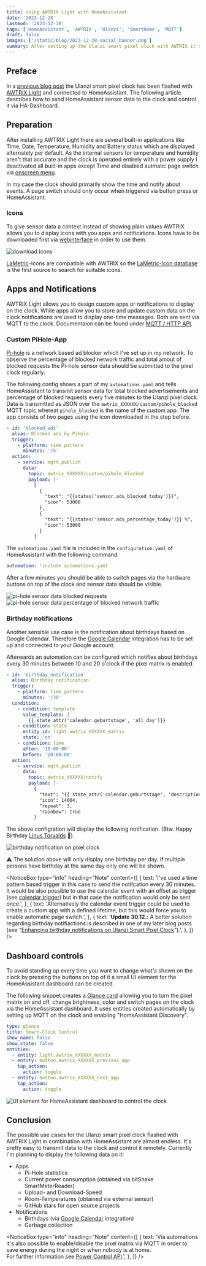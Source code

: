 ```yaml
---
title: Using AWTRIX Light with HomeAssistant
date: '2023-12-28'
lastmod: '2023-12-30'
tags: ['HomeAssistant', 'AWTRIX', 'Ulanzi', 'SmartHome', 'MQTT']
draft: false
images: ['/static/blog/2023-12-28-social_banner.png']
summary: After setting up the Ulanzi smart pixel clock with AWTRIX it's time to send some HomeAssistant sensor data to the clock.
---
```


## Preface

In a [previous blog post](https://www.divisionby0.de/blog/2023-11-12--Ulanzi-pixel-clock-AWTRIX-HomeAssistant) the Ulanzi smart pixel clock has been flashed with [AWTRIX Light](https://blueforcer.github.io/awtrix-light/#/) and connected to HomeAssistant.
The following article describes how to send HomeAssistant sensor data to the clock and control it via HA-Dashboard.

## Preparation

After installing AWTRIX Light there are several built-in applications like Time, Date, Temperature, Humidity and Battery status which are displayed alternately per default.
As the internal sensors for temperature and humidity aren't that accurate and the clock is operated entirely with a power supply I deactivated all built-in apps except Time and disabled autmatic page switch via [onscreen menu](https://blueforcer.github.io/awtrix-light/#/onscreen).

In my case the clock should primarily show the time and notify about events. A page switch should only occur when triggered via button press or HomeAssistant.

### Icons

To give sensor data a context instead of showing plain values AWTRIX allows you to display icons with you apps and notifications.
Icons have to be downloaded first via [webinterface](https://blueforcer.github.io/awtrix-light/#/webinterface) in order to use them.

<Image alt="download icons" src="/static/blog/2023-12-28-icons.png" width={957} height={708} />

[LaMetric](https://lametric.com/de-DE)-Icons are compatible with AWTRIX so the [LaMetric-Icon database](https://developer.lametric.com/icons) is the first source to search for suitable icons.

## Apps and Notifications

AWTRIX Light allows you to design custom apps or notifications to display on the clock. While apps allow you to store and update custom data on the clock notifications are used to display one-time messages.
Both are sent via MQTT to the clock. Documentaion can be found under [MQTT / HTTP API](https://blueforcer.github.io/awtrix-light/#/api?id=custom-apps-and-notifications).

### Custom PiHole-App

[Pi-hole](https://pi-hole.net/) is a network based ad blocker which I've set up in my network.
To observe the percentage of blocked network traffic and total amout of blocked requests the Pi-hole sensor data should be submitted to the pixel clock regularly.

The following config shows a part of my `automations.yaml` and tells HomeAssistant to transmit sensor data for total blocked advertisements and percentage of blocked requests every five minutes to the Ulanzi pixel clock.
Data is transmitted as JSON over the `awtrix_XXXXXX/custom/pihole_blocked` MQTT topic whereat `pihole_blocked` is the name of the custom app. The app consists of two pages using the icon downloaded in the step before.

```yaml
- id: 'blocked_ads'
  alias: Blocked ads by PiHole
  trigger:
    - platform: time_pattern
      minutes: '/5'
  action:
    - service: mqtt.publish
      data:
        topic: awtrix_XXXXXX/custom/pihole_blocked
        payload: |-
          [
            {
              "text": "{{states('sensor.ads_blocked_today')}}", 
              "icon": 53008
            },
            {
              "text": "{{states('sensor.ads_percentage_today')}} %", 
              "icon": 53008
            }
          ]
```

The `automations.yaml` file is included in the `configuration.yaml` of HomeAssistant with the following command.

```yaml
automation: !include automations.yaml
```

After a few minutes you should be able to switch pages via the hardware buttons on top of the clock and sensor data should be visible.

<Image
  alt="pi-hole sensor data blocked requests"
  src="/static/blog/2023-12-28-blocked_absolute.png"
  width={1080}
  height={400}
/>
<Image
  alt="pi-hole sensor data percentage of blocked network traffic"
  src="/static/blog/2023-12-28-blocked_percentage.png"
  width={1080}
  height={400}
/>

### Birthday notifications

Another sensible use case is the notification about birthdays based on Google Calendar. Therefore the [Google Calendar](https://www.home-assistant.io/integrations/google/) integration has to be set up and connected to your Google account.

Afterwards an automation can be configured which notifies about birthdays every 30 minutes between 10 and 20 o'clock if the pixel matrix is enabled.

```yaml
- id: 'birthday_notification'
  alias: Birthday notification
  trigger:
    - platform: time_pattern
      minutes: '/30'
  condition:
    - condition: template
      value_template: |-
        {{ state_attr('calendar.geburtstage', 'all_day')}}
    - condition: state
      entity_id: light.awtrix_XXXXXX_matrix
      state: 'on'
    - condition: time
      after: '10:00:00'
      before: '20:00:00'
  action:
    - service: mqtt.publish
      data:
        topic: awtrix_XXXXXX/notify
        payload: |-
          {
            "text": "{{ state_attr('calendar.geburtstage', 'description') }}", 
            "icon": 14004,
            "repeat": 3,
            "rainbow": true
          }
```

The above configration will display the following notification. (Btw. Happy Birthday [Linus Torvalds](https://en.wikipedia.org/wiki/Linus_Torvalds) 🎂).

<Image
  alt="birthday notification on pixel clock"
  src="/static/blog/2023-12-28_birthday_notification.gif"
  width={1052}
  height={260}
/>

⚠️ The solution above will only display one birthday per day. If multiple persons have birthday at the same day only one will be shown.

<NoticeBox
  type="info"
  heading="Note"
  content={[
    {
      text: 'I\'ve used a time pattern based trigger in this case to send the notifcation every 30 minutes.\
      It would be also possible to use the calendar event with an offset as trigger (see <a href="https://www.home-assistant.io/docs/automation/trigger/#calendar-trigger">calendar trigger</a>) but in that case the notification would only be sent once.',
    },
    {
      text: 'Alternatively the calendar event trigger could be used to create a custom app with a defined lifetime, but this would force you to enable automatic page switch.',
    },
    {
      text: '<b>Update 30.12.:</b> A better solution regarding birthday notifiactions is described in one of my later blog posts (see "<a href="https://www.divisionby0.de/blog/2023-12-30--AWTRIX-Birthday-notification-enhancement">Enhancing birthday notifications on Ulanzi Smart Pixel Clock</a>").',
    },
  ]}
/>

## Dashboard controls

To avoid standing up every time you want to change what's shown on the clock by pressing the buttons on top of it a small UI element for the HomeAssistant dashboard can be created.

The following snippet creates a [Glance card](https://www.home-assistant.io/dashboards/glance/) allowing you to turn the pixel matrix on and off, change brightness, color and switch pages on the clock via the HomeAssistant dashboard.
It uses entities created automatically by setting up MQTT on the clock and enabling "HomeAssistant Discovery".

```yaml
type: glance
title: Smart-Clock Control
show_name: false
show_state: false
entities:
  - entity: light.awtrix_XXXXXX_matrix
  - entity: button.awtrix_XXXXXX_previous_app
    tap_action:
      action: toggle
  - entity: button.awtrix_XXXXXX_next_app
    tap_action:
      action: toggle
```

<Image
  alt="UI element for HomeAssistant dashboard to control the clock"
  src="/static/blog/2023-12-28-dashboard-control.png"
  width={467}
  height={167}
/>

## Conclusion

The possible use cases for the Ulanzi smart pixel clock flashed with AWTRIX Light in combination with HomeAssistant are almost endless.
It's pretty easy to transmit data to the clock and control it remotely.
Currently I'm planning to display the following data on it:

- Apps
  - Pi-Hole statistics
  - Current power consumption (obtained via bitShake SmartMeterReader)
  - Upload- and Download-Speed
  - Room-Temperatures (obtained via external sensor)
  - GitHub stars for open source projects
- Notifications
  - Birthdays (via [Google Calendar](https://www.home-assistant.io/integrations/google) integration)
  - Garbage collection

<NoticeBox
  type="info"
  heading="Note"
  content={[
    {
      text: 'Via automations it\'s also possible to enable/disable the pixel matrix via MQTT in order to save energy during the night or when nobody is at home. \
      For further information see <a href="https://blueforcer.github.io/awtrix-light/#/api?id=power-control" target="_blank">Power Control API</a>.',
    },
  ]}
/>
